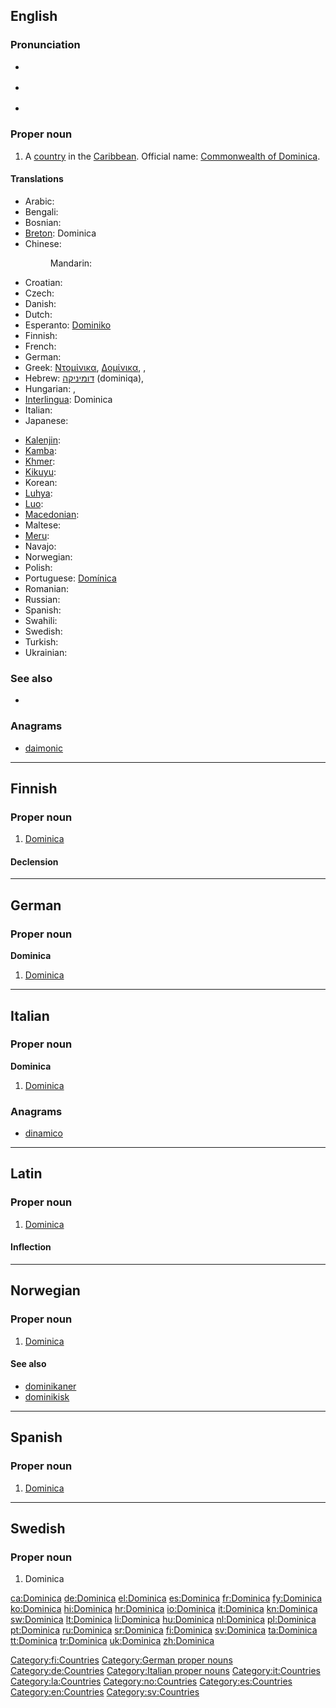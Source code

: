 ==English==
{{wikipedia}}

===Pronunciation===
* {{a|UK}} {{IPA|/dɒm.ɪˈniː.kə/|/dəˈmɪn.ɪ.kə/}}
* {{a|US}} {{IPA|/dəˈmɪn.ɪ.kə/|/dɑ.mɪˈniː.kə/}}
* {{audio|en-us-Dominica.ogg|Audio (US)}}

===Proper noun===
{{en-proper noun}}

# A [[country]] in the [[Caribbean]]. Official name: [[Commonwealth of Dominica]].

====Translations====
{{trans-top|Commonwealth of Dominica}}
* Arabic: {{t|ar|دومينيكا|f|tr=duminika|sc=Arab}}
* Bengali: {{t-|bn|ডোমিনিকা}}
* Bosnian: {{t-|bs|Dominika|f}}
* [[Breton]]: Dominica
* Chinese:
*: Mandarin: {{t-|cmn|多米尼加|tr=Duōmǐníjiā|sc=Hani}}
* Croatian: {{t+|hr|Dominika|f}}
* Czech: {{t-|cs|Dominika|f}}
* Danish: {{t-|da|Dominica}}
* Dutch: {{t+|nl|Dominica}}
* Esperanto: [[Dominiko]]
* Finnish: {{t+|fi|Dominica}}
* French: {{t+|fr|Dominique}}
* German: {{t+|de|Dominica}}
* Greek: [[Ντομίνικα]], [[Δομίνικα]], {{t|el|Ντομίνικα|tr=Domínika|sc=Grek}}, {{t|el|Δομίνικα|tr=Domínika|sc=Grek}}
* Hebrew: [[דומיניקה]] (dominiqa), {{t|he|דומיניקה|f|tr=dominiqa|sc=Hebr}}
* Hungarian: {{t+|hu|Dominikai Közösség}}, {{t+|hu|Dominika}}
* [[Interlingua]]: Dominica
* Italian: {{t+|it|Dominica}}
* Japanese: {{t-|ja|ドミニカ|tr=Dominika}}
{{trans-mid}}
* [[Kalenjin]]: {{tø|kln|Dominika}}
* [[Kamba]]: {{tø|kam|Dominika}}
* [[Khmer]]: {{t|km|ដូមីនីក|tr=do mi nik|sc=Khmr}}
* [[Kikuyu]]: {{tø|ki|Dominika}}
* Korean: {{t|ko|도미니카|tr=Dominika|sc=Kore}}
* [[Luhya]]: {{tø|luy|Dominika}}
* [[Luo]]: {{tø|luo|Dominika}}
* [[Macedonian]]: {{t+|mk|Доминика|f|tr=Domínika}}
* Maltese: {{t-|mt|Dominika|xs=Maltese}}
* [[Meru]]: {{tø|mer|Dominika}}
* Navajo: {{tø|nv|Damóo bikéyah}}
* Norwegian: {{t-|no|Dominica}}
* Polish: {{t+|pl|Dominika}}
* Portuguese: [[Domínica]]
* Romanian: {{t-|ro|Dominica|f}}
* Russian: {{t+|ru|Доминика|f|tr=Dominíka}}
* Spanish: {{t+|es|Dominica}}
* Swahili: {{t+|sw|Dominika|xs=Swahili}}
* Swedish: {{t+|sv|Dominica}}
* Turkish: {{t+|tr|Dominika}}
* Ukrainian: {{t|uk|Домініка|f|tr=Dominíka|sc=Cyrl}}
{{trans-bottom}}

===See also===
* {{list|en|countries of North America}}

===Anagrams===
* [[daimonic#English|daimonic]]

----

==Finnish==
{{wikipedia|lang=fi}}

===Proper noun===
{{infl|fi|proper noun}}

# [[#English|Dominica]]

====Declension====
{{fi-decl-kulkija|Dominic|nopl=1}}

[[Category:fi:Countries]]

----

==German==
{{wikipedia|lang=de}}

===Proper noun===
'''Dominica''' {{n}}

# [[#English|Dominica]]

[[Category:German proper nouns]]
[[Category:de:Countries]]

----

==Italian==
{{wikipedia|lang=it}}

===Proper noun===
'''Dominica''' {{f}}

# [[#English|Dominica]]

===Anagrams===
* [[dinamico#Italian|dinamico]]

[[Category:Italian proper nouns]]
[[Category:it:Countries]]

----

==Latin==

===Proper noun===
{{la-proper noun|Dominica|Dominicae|Dominicae|f|first}}

# [[#English|Dominica]]

====Inflection====
{{la-decl-1st-loc|Dominic}}

[[Category:la:Countries]]

----

==Norwegian==

===Proper noun===
{{infl|no|proper noun}}

# [[#English|Dominica]]

====See also====
* [[dominikaner]]
* [[dominikisk]]

[[Category:no:Countries]]

----

==Spanish==
{{wikipedia|lang=es}}
===Proper noun===
{{es-proper noun|f}}

# [[#English|Dominica]]

[[Category:es:Countries]]

----

==Swedish==

===Proper noun===
{{infl|sv|proper noun}}

# Dominica

[[Category:en:Countries]]
[[Category:sv:Countries]]

[[ca:Dominica]]
[[de:Dominica]]
[[el:Dominica]]
[[es:Dominica]]
[[fr:Dominica]]
[[fy:Dominica]]
[[ko:Dominica]]
[[hi:Dominica]]
[[hr:Dominica]]
[[io:Dominica]]
[[it:Dominica]]
[[kn:Dominica]]
[[sw:Dominica]]
[[lt:Dominica]]
[[li:Dominica]]
[[hu:Dominica]]
[[nl:Dominica]]
[[pl:Dominica]]
[[pt:Dominica]]
[[ru:Dominica]]
[[sr:Dominica]]
[[fi:Dominica]]
[[sv:Dominica]]
[[ta:Dominica]]
[[tt:Dominica]]
[[tr:Dominica]]
[[uk:Dominica]]
[[zh:Dominica]]